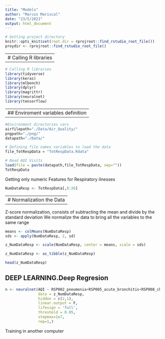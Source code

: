 ```yaml
---
title: "Models"
author: "Marcos Mariscal"
date: "23/5/2021"
output: html_document
---
```

```r

# Getting project directory 
knitr::opts_knit$set(root.dir = rprojroot::find_rstudio_root_file())
proydir <- rprojroot::find_rstudio_root_file()

```

---
# Calling R libraries
---

```r

# Calling R libraries
library(tidyverse)
library(keras)
library(mlbench) 
library(dplyr)
library(magrittr)
library(neuralnet)
library(tensorflow)
```

---
## Enviroment variables definition
---

```r
#Environment directories vars
airfilepath="./Data/Air_Quality/"
pngpath="./png/"
datapath="./Data/"

# Defining file names variables to load the data
file_TotRespData = "TotRespData.Rdata"

```



```r
# Read AQI Visits
load(file = paste(datapath,file_TotRespData, sep=""))
TotRespData

```

Getting only numeric Features for Respiratory ilnesses

```r

NumDataResp <- TotRespData[,8:26]

```

---
# Normalization the Data
---
Z-score normalization, consists of subtracting the mean and divide by the standard deviation
We normalize the data to bring all the variables to the same range

```r
means <- colMeans(NumDataResp)
sds <- apply(NumDataResp, 2, sd)

z_NumDataResp <- scale(NumDataResp, center = means, scale = sds)

z_NumDataResp <- as_tibble(z_NumDataResp)

head(z_NumDataResp)

```

## DEEP LEARNING.Deep Regresion

```r


n <- neuralnet(AQI ~ RSP002_pneumonia+RSP005_acute_bronchitis+RSP008_chronic_pulmonary+RSP009_asthma+RSP010_aspiration_pneumonitis+RSP012_respiratory_failure+Use_mech_ventilation+RateRespVisits+TotResp+POPULATION,
               data = z_NumDataResp,
               hidden = c(2,1),
               linear.output = F,
               lifesign = 'full',
               threshold = 0.05,
               stepmax=1e7,
               rep=1,)
```

Training in another computer